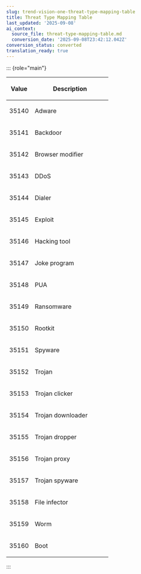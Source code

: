```yaml
---
slug: trend-vision-one-threat-type-mapping-table
title: Threat Type Mapping Table
last_updated: '2025-09-08'
ai_context:
  source_file: threat-type-mapping-table.md
  conversion_date: '2025-09-08T23:42:12.042Z'
conversion_status: converted
translation_ready: true
---
```


::: {role="main"}

<table>
<colgroup>
<col style="width: 25%" />
<col style="width: 75%" />
</colgroup>
<thead>
<tr>
<th><p>Value</p></th>
<th><p>Description</p></th>
</tr>
</thead>
<tbody>
<tr>
<td><p>35140</p></td>
<td><p>Adware</p></td>
</tr>
<tr>
<td><p>35141</p></td>
<td><p>Backdoor</p></td>
</tr>
<tr>
<td><p>35142</p></td>
<td><p>Browser modifier</p></td>
</tr>
<tr>
<td><p>35143</p></td>
<td><p>DDoS</p></td>
</tr>
<tr>
<td><p>35144</p></td>
<td><p>Dialer</p></td>
</tr>
<tr>
<td><p>35145</p></td>
<td><p>Exploit</p></td>
</tr>
<tr>
<td><p>35146</p></td>
<td><p>Hacking tool</p></td>
</tr>
<tr>
<td><p>35147</p></td>
<td><p>Joke program</p></td>
</tr>
<tr>
<td><p>35148</p></td>
<td><p>PUA</p></td>
</tr>
<tr>
<td><p>35149</p></td>
<td><p>Ransomware</p></td>
</tr>
<tr>
<td><p>35150</p></td>
<td><p>Rootkit</p></td>
</tr>
<tr>
<td><p>35151</p></td>
<td><p>Spyware</p></td>
</tr>
<tr>
<td><p>35152</p></td>
<td><p>Trojan</p></td>
</tr>
<tr>
<td><p>35153</p></td>
<td><p>Trojan clicker</p></td>
</tr>
<tr>
<td><p>35154</p></td>
<td><p>Trojan downloader</p></td>
</tr>
<tr>
<td><p>35155</p></td>
<td><p>Trojan dropper</p></td>
</tr>
<tr>
<td><p>35156</p></td>
<td><p>Trojan proxy</p></td>
</tr>
<tr>
<td><p>35157</p></td>
<td><p>Trojan spyware</p></td>
</tr>
<tr>
<td><p>35158</p></td>
<td><p>File infector</p></td>
</tr>
<tr>
<td><p>35159</p></td>
<td><p>Worm</p></td>
</tr>
<tr>
<td><p>35160</p></td>
<td><p>Boot</p></td>
</tr>
</tbody>
</table>
:::
